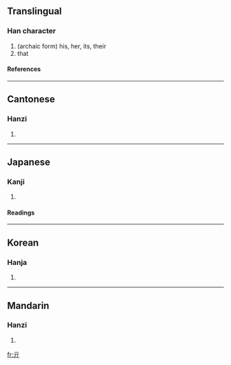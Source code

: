 {{see|其}}<!-- may be replaced by zh-forms -->

==Translingual==
===Han character===
{{Han char|rad=二|as=02|sn=4|four=1022<sub>1</sub>|canj=一一中 (MML)}}
# (archaic form) his, her, its, their
# that
====References====
{{Han ref|kx=0086.100|dkj=00256|dj=0178.030|hdz=10010.030|uh=4E93|ud=20115|bh=C951|bd=51537}}
----
==Cantonese==
===Hanzi===
{{yue-hanzi|jyut=|y=kei4}}
# {{defn|Cantonese}}
----
==Japanese==
===Kanji===
{{ja-kanji|grade=|rs=二02}}
# {{defn|Japanese}}
====Readings====
{{ja-readings|on=[[き]] (ki)|kun=}}
----
==Korean==
===Hanja===
{{ko-hanja|hangeul=기|rv=gi|mr=ki}}
# {{defn|Korean}}
----
==Mandarin==
===Hanzi===
{{cmn-hanzi|pin=[[qí]] (qi2)|wg=ch'i<sup>2</sup>}}
# {{defn|Mandarin}}

[[fr:亓]]